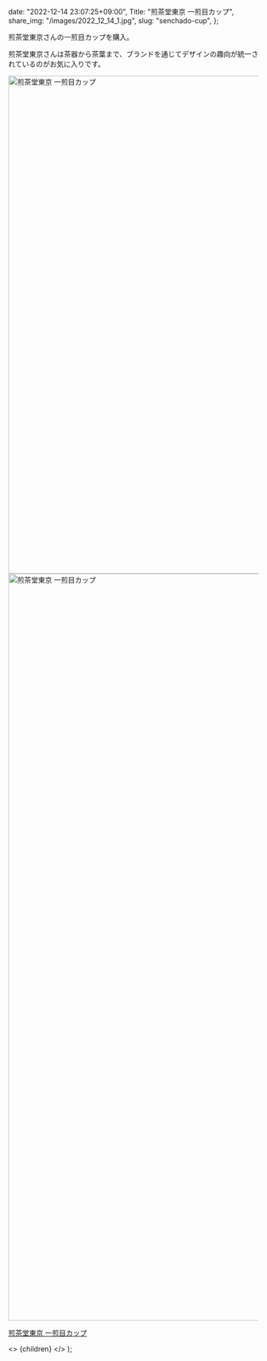 
  date: "2022-12-14 23:07:25+09:00",
  Title: "煎茶堂東京 一煎目カップ",
  share_img: "/images/2022_12_14_1.jpg",
  slug: "senchado-cup",
};

煎茶堂東京さんの一煎目カップを購入。

煎茶堂東京さんは茶器から茶葉まで、ブランドを通じてデザインの趣向が統一されているのがお気に入りです。

<img src="/images/2022_12_14_1.jpg" alt="煎茶堂東京 一煎目カップ" width="1500" height="1000" className="bg-gradient-to-r from-neutral-200 to-slate-200" />
<img src="/images/2022_12_14_2.jpg" alt="煎茶堂東京 一煎目カップ" width="1000" height="1500" className="bg-gradient-to-r from-neutral-200 to-slate-200" />

<a href="https://shop.senchado.jp/products/1071">煎茶堂東京 一煎目カップ</a>

  <>
    <Head>
      <title>{meta.Title} | 異郷好実</title>
    </Head>
    <PostLayout meta={meta}>{children}</PostLayout>
  </>
);
